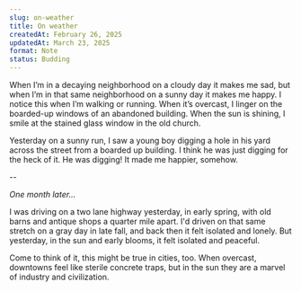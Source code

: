 ```yaml
---
slug: on-weather
title: On weather
createdAt: February 26, 2025
updatedAt: March 23, 2025
format: Note
status: Budding
---
```


When I’m in a decaying neighborhood on a cloudy day it makes me sad, but when I’m in that same neighborhood on a sunny day it makes me happy. I notice this when I’m walking or running. When it’s overcast, I linger on the boarded-up windows of an abandoned building. When the sun is shining, I smile at the stained glass window in the old church.

Yesterday on a sunny run, I saw a young boy digging a hole in his yard across the street from a boarded up building. I think he was just digging for the heck of it. He was digging! It made me happier, somehow.

--

_One month later..._

I was driving on a two lane highway yesterday, in early spring, with old barns and antique shops a quarter mile apart. I'd driven on that same stretch on a gray day in late fall, and back then it felt isolated and lonely. But yesterday, in the sun and early blooms, it felt isolated and peaceful.

Come to think of it, this might be true in cities, too. When overcast, downtowns feel like sterile concrete traps, but in the sun they are a marvel of industry and civilization.
